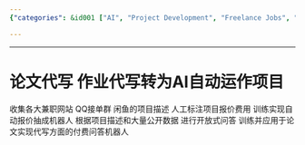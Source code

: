 ```yaml
---
{"categories": &id001 ["AI", "Project Development", "Freelance Jobs", "Data Collection", "Machine Learning", "Quote Generation", "Question-Answering System"], "category": "Machine Learning", "date": "2023-03-05 13:03:38", "description": "This article discusses the development of an AI-driven project designed to automate responses to freelance job offers, gather data from multiple platforms, and train a machine learning model for crafting personalized quotes. The goal is to create a pay-per-answer question-answering system specifically tailored for the paper writing industry.", "tags": *id001, "title": "Automating Freelance Job Offers: AI-Powered System for Paper Writing Industry"}

---
```


------
# 论文代写 作业代写转为AI自动运作项目
收集各大兼职网站 QQ接单群 闲鱼的项目描述 人工标注项目报价费用 训练实现自动报价抽成机器人
根据项目描述和大量公开数据 进行开放式问答 训练并应用于论文实现代写方面的付费问答机器人
